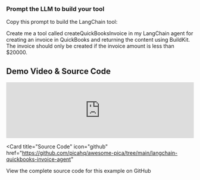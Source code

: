 ### Prompt the LLM to build your tool

Copy this prompt to build the LangChain tool:

<CodeBlock title="text" filename="LangChain Tool Prompt">
  Create me a tool called createQuickBooksInvoice in my LangChain agent for creating an invoice in QuickBooks and returning the content using BuildKit. The invoice should only be created if the invoice amount is less than $20000.
</CodeBlock>

## Demo Video & Source Code

<iframe
  width="100%"
  src="https://www.youtube.com/embed/1uev_E1vBk4"
  title="Setup AuthKit in under 5 minutes"
  frameBorder="0"
  allow="accelerometer; autoplay; clipboard-write; encrypted-media; gyroscope; picture-in-picture"
  controls
  allowFullScreen
></iframe>

<Card
  title="Source Code"
  icon="github"
  href="https://github.com/picahq/awesome-pica/tree/main/langchain-quickbooks-invoice-agent"
>
  View the complete source code for this example on GitHub
</Card>
